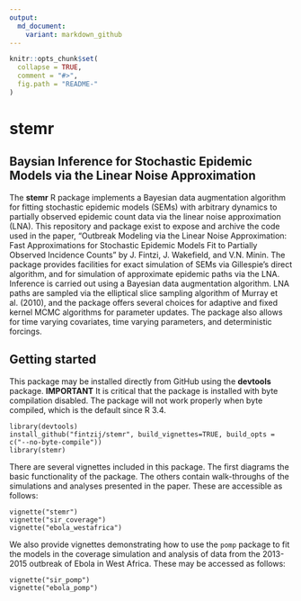 ```yaml
---
output:
  md_document:
    variant: markdown_github
---
```


<!-- README.md is generated from README.Rmd. Please edit that file -->

```r
knitr::opts_chunk$set(
  collapse = TRUE,
  comment = "#>",
  fig.path = "README-"
)
```

# stemr
## Baysian Inference for Stochastic Epidemic Models via the Linear Noise Approximation

The __stemr__ R package implements a Bayesian data augmentation algorithm for 
fitting stochastic epidemic models (SEMs) with arbitrary dynamics to partially 
observed epidemic count data via the linear noise approximation (LNA). This 
repository and package exist to expose and archive the code used in the paper, 
"Outbreak Modeling via the Linear Noise Approximation: Fast Approximations
for Stochastic Epidemic Models Fit to Partially Observed Incidence Counts" 
by J. Fintzi, J. Wakefield, and V.N. Minin. The package provides facilities for 
exact simulation of SEMs via Gillespie's direct algorithm, and for simulation of
approximate epidemic paths via the LNA. Inference is carried out using a Bayesian
data augmentation algorithm. LNA paths are sampled via the elliptical slice 
sampling algorithm of Murray et al. (2010), and the package offers several choices
for adaptive and fixed kernel MCMC algorithms for parameter updates. The package 
also allows for time varying covariates, time varying parameters, and deterministic
forcings. 

## Getting started
This package may be installed directly from GitHub using the __devtools__ package. 
__IMPORTANT__ It is critical that the package is installed with byte compilation 
disabled. The package will not work properly when byte compiled, which is the 
default since R 3.4.

```
library(devtools)
install_github("fintzij/stemr", build_vignettes=TRUE, build_opts = c("--no-byte-compile")) 
library(stemr)
```

There are several vignettes included in this package. The first diagrams the basic 
functionality of the package. The others contain walk-throughs of the simulations 
and analyses presented in the paper. These are accessible as follows:

```
vignette("stemr")
vignette("sir_coverage")
vignette("ebola_westafrica")
```

We also provide vignettes demonstrating how to use the `pomp` package to fit the
models in the coverage simulation and analysis of data from the 2013-2015 
outbreak of Ebola in West Africa. These may be accessed as follows:

```
vignette("sir_pomp")
vignette("ebola_pomp")
```